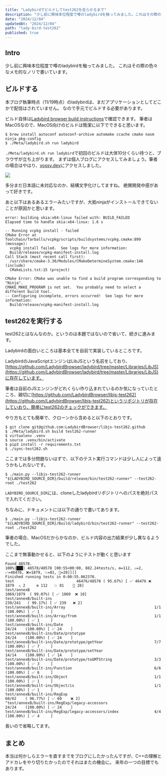```yaml
---
title: "Ladybirdでビルドしてtest262を走らせるまで"
description: "少し前に興味本位程度で噂のladybirdを触ってみました。これはその際のメモみたいなものです。"
date: "2024/12/04"
updatedAt: "2024/12/04"
path: "lady-bird-test262"
published: true
---
```


## Intro

少し前に興味本位程度で噂のladybirdを触ってみました。
これはその際の色々なメモ的なノリで書いています。

## ビルドする

本ブログ執筆時点（11/19時点）のladybirdは、まだアプリケーションとしてどこかで配信はされていません。
なので手元でビルドする必要があります。

ビルド自体は[Ladybird browser build instructions](https://github.com/LadybirdBrowser/ladybird/blob/master/Documentation/BuildInstructionsLadybird.md)で確認できます。
筆者はMacOSなので、MacOS向けのビルドは簡潔に以下でできると思います。

```
$ brew install autoconf autoconf-archive automake ccache cmake nasm ninja pkg-config
$ ./Meta/ladybird.sh run ladybird
```

`./Meta/ladybird.sh run ladybird`で初回のビルドは大体10分くらい待つと、ブラウザが立ち上がります。
まずは個人ブログにアクセスしてみましょう。筆者の場合はやはり、[yossy.dev](https://yossy.dev/)にアクセスしました。

<img src="https://github.com/user-attachments/assets/6b92de83-d22b-4e29-bf1a-ab6d8d3baded"/>

多分まだ日本語に未対応なのか、結構文字化けしてますね。
絶賛開発中感があって好きです。

あと以下はあるあるエラーみたいですが、大抵ninjaがインストールできてないことが原因かと思います。

```
error: building skia:x64-linux failed with: BUILD_FAILED
Elapsed time to handle skia:x64-linux: 1.6 s

-- Running vcpkg install - failed
CMake Error at Toolchain/Tarballs/vcpkg/scripts/buildsystems/vcpkg.cmake:899 (message):
  vcpkg install failed.  See logs for more information:
  Build/release/vcpkg-manifest-install.log
Call Stack (most recent call first):
  /usr/share/cmake-3.30/Modules/CMakeDetermineSystem.cmake:146 (include)
  CMakeLists.txt:15 (project)

CMake Error: CMake was unable to find a build program corresponding to "Ninja".  
CMAKE_MAKE_PROGRAM is not set.  You probably need to select a different build tool.
-- Configuring incomplete, errors occurred!  See logs for more information:
  Build/release/vcpkg-manifest-install.log 
```

## test262を実行する

test262とはなんなのか。というのは本題ではないので省いて、続きに進みます。

Ladybirdの面白いところは基本全てを自前で実装しているところです。

LadybirdのJavaScriptエンジンはLibJSという名前をしており、[https://github.com/LadybirdBrowser/ladybird/tree/master/Libraries/LibJS](https://github.com/LadybirdBrowser/ladybird/tree/master/Libraries/LibJS)に存在しています。

筆者は自前のJSエンジンがどれくらい作り込まれているのか気になっていたところ、親切に[https://github.com/LadybirdBrowser/libjs-test262](https://github.com/LadybirdBrowser/libjs-test262)というリポジトリが存在していおり、簡単にtest262のチェックができます。

やり方もとても簡単で、クローンから含めると以下のとおりです。

```
$ git clone git@github.com:LadybirdBrowser/libjs-test262.github
$ ./Meta/ladybird.sh build test262-runner
$ virtualenv .venv
$ source .venv/bin/activate
$ pip3 install -r requirements.txt
$ ./sync-test262.sh
```

ここまでは多分問題ないはずで、以下のテスト実行コマンドは少し人によって違うかもしれないです。
```
$ ./main.py --libjs-test262-runner "${LADYBIRD_SOURCE_DIR}/build/release/bin/test262-runner" --test262-root ./test262
```

`LADYBIRD_SOURCE_DIR`には、cloneしたladybirdリポジトリへのパスを絶対パスで入れてください。

ちなみに、ドキュメントには以下の通りで書いてあります。

```
$ ./main.py --libjs-test262-runner "${LADYBIRD_SOURCE_DIR}/Build/ladybird/bin/test262-runner" --test262-root ./test262
```

筆者の場合、MacOSだからかなのか、ビルド内容の出力結果が少し異なるようでした。

ここまで無事動かせると、以下のようにテストが動くと思います

```
Found 48578.
100%|███| 48578/48578 [00:55<00:00, 882.24tests/s, ⚙️=112, ⚠️=2, ✅=46476, ❌=1879, 💥️=81, 📝=28]]]]
Finished running tests in 0:00:55.062370.
test                            46476/48578 ( 95.67%) [ ✅ 46476 ❌ 1879  ⚠️ 2     ⚙️ 112   💥️ 81    📝 28]
test/annexB                                                        1069/1079  ( 99.07%) [ ✅ 1069  ❌ 10]
test/annexB/built-ins                                              239/241   ( 99.17%) [ ✅ 239   ❌ 2]
test/annexB/built-ins/Array                                        1/1     (100.00%) [ ✅ 1     ]
test/annexB/built-ins/Array/from                                   1/1     (100.00%) [ ✅ 1     ]
test/annexB/built-ins/Date                                         24/24    (100.00%) [ ✅ 24    ]
test/annexB/built-ins/Date/prototype                               24/24    (100.00%) [ ✅ 24    ]
test/annexB/built-ins/Date/prototype/getYear                       7/7     (100.00%) [ ✅ 7     ]
test/annexB/built-ins/Date/prototype/setYear                       14/14    (100.00%) [ ✅ 14    ]
test/annexB/built-ins/Date/prototype/toGMTString                   3/3     (100.00%) [ ✅ 3     ]
test/annexB/built-ins/Function                                     6/6     (100.00%) [ ✅ 6     ]
test/annexB/built-ins/Object                                       1/1     (100.00%) [ ✅ 1     ]
test/annexB/built-ins/Object/is                                    1/1     (100.00%) [ ✅ 1     ]
test/annexB/built-ins/RegExp                                       60/62    ( 96.77%) [ ✅ 60    ❌ 2]                                                                                                                                                                                                   ^test/annexB/built-ins/RegExp/legacy-accessors                                      24/24    (100.00%) [ ✅ 24    ]
test/annexB/built-ins/RegExp/legacy-accessors/index                4/4     (100.00%) [ ✅ 4     ]
```

長いので省略してます。

## まとめ

本当は何かしらエラーを直すまでをブログにしたかったんですが、C++の理解とアドカレをやり切りたかったのでそれはまたの機会に。
来年の一つの目標でもあります。
